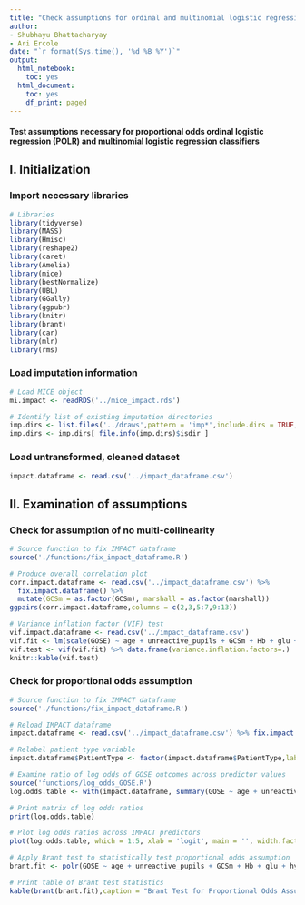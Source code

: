 ```yaml
---
title: "Check assumptions for ordinal and multinomial logistic regression model on CENTER-TBI dataset"
author: 
- Shubhayu Bhattacharyay
- Ari Ercole
date: "`r format(Sys.time(), '%d %B %Y')`"
output:
  html_notebook:
    toc: yes
  html_document:
    toc: yes
    df_print: paged
---
```

<style type="text/css">
.main-container {
max-width: 1800px;
margin-left: auto;
margin-right: auto;
}
</style>

#### Test assumptions necessary for proportional odds ordinal logistic regression (POLR) and multinomial logistic regression classifiers

## I. Initialization

### Import necessary libraries
```r
# Libraries
library(tidyverse)
library(MASS)
library(Hmisc)
library(reshape2)
library(caret)
library(Amelia)
library(mice)
library(bestNormalize)
library(UBL)
library(GGally)
library(ggpubr)
library(knitr)
library(brant)
library(car)
library(mlr)
library(rms)
```

### Load imputation information
```r
# Load MICE object
mi.impact <- readRDS('../mice_impact.rds')

# Identify list of existing imputation directories
imp.dirs <- list.files('../draws',pattern = 'imp*',include.dirs = TRUE,full.names = TRUE)
imp.dirs <- imp.dirs[ file.info(imp.dirs)$isdir ]
```

### Load untransformed, cleaned dataset
```r
impact.dataframe <- read.csv('../impact_dataframe.csv')
```

## II. Examination of assumptions

### Check for assumption of no multi-collinearity
```r
# Source function to fix IMPACT dataframe
source('./functions/fix_impact_dataframe.R')

# Produce overall correlation plot 
corr.impact.dataframe <- read.csv('../impact_dataframe.csv') %>% 
  fix.impact.dataframe() %>%
  mutate(GCSm = as.factor(GCSm), marshall = as.factor(marshall))
ggpairs(corr.impact.dataframe,columns = c(2,3,5:7,9:13))

# Variance inflation factor (VIF) test
vif.impact.dataframe <- read.csv('../impact_dataframe.csv')
vif.fit <- lm(scale(GOSE) ~ age + unreactive_pupils + GCSm + Hb + glu + hypoxia + hypotension + marshall + tsah + EDH, data = vif.impact.dataframe)
vif.test <- vif(vif.fit) %>% data.frame(variance.inflation.factors=.)
knitr::kable(vif.test)
```

### Check for proportional odds assumption
```r
# Source function to fix IMPACT dataframe
source('./functions/fix_impact_dataframe.R')

# Reload IMPACT dataframe
impact.dataframe <- read.csv('../impact_dataframe.csv') %>% fix.impact.dataframe() %>% mutate(unreactive_pupils = as.integer(unreactive_pupils) - 1)

# Relabel patient type variable
impact.dataframe$PatientType <- factor(impact.dataframe$PatientType,labels = c("ER","Admission","ICU"))

# Examine ratio of log odds of GOSE outcomes across predictor values 
source('functions/log_odds_GOSE.R')
log.odds.table <- with(impact.dataframe, summary(GOSE ~ age + unreactive_pupils + GCSm + Hb + glu + hypoxia + hypotension + marshall + tsah + EDH, fun=log.odds.GOSE, na.include = FALSE))

# Print matrix of log odds ratios
print(log.odds.table)

# Plot log odds ratios across IMPACT predictors
plot(log.odds.table, which = 1:5, xlab = 'logit', main = '', width.factor=1.5,pch=0:14)

# Apply Brant test to statistically test proportional odds assumption
brant.fit <- polr(GOSE ~ age + unreactive_pupils + GCSm + Hb + glu + hypoxia + hypotension + marshall + tsah + EDH, data = impact.dataframe, Hess=TRUE, method = "logistic")

# Print table of Brant test statistics
kable(brant(brant.fit),caption = "Brant Test for Proportional Odds Assumption")
```